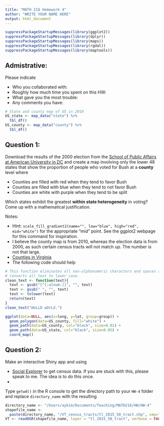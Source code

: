 ```yaml
---
title: "MATH 216 Homework 4"
author: "WRITE YOUR NAME HERE"
output: html_document
---
```


```r
suppressPackageStartupMessages(library(ggplot2))
suppressPackageStartupMessages(library(dplyr))
suppressPackageStartupMessages(library(maps))
suppressPackageStartupMessages(library(rgdal))
suppressPackageStartupMessages(library(maptools))
```


## Admistrative:

Please indicate

* Who you collaborated with:
* Roughly how much time you spent on this HW:
* What gave you the most trouble:
* Any comments you have: 

```r
# State and county map of US in 2010
US_state <- map_data("state") %>% 
  tbl_df()
US_county <- map_data("county") %>% 
  tbl_df()
```




## Question 1:

Download the results of the 2000 election from the [School of Public Affairs at 
American University in DC](http://www.american.edu/spa/ccps/Data-Sets.cfm) and 
create a map involving only the lower 48 states that show the proportion of
people who voted for Bush at a **county** level where

* Counties are filled with red when they tend to favor Bush
* Counties are filled with blue when they tend to not favor Bush
* Counties are white with purple when they tend to be split

Which states exhibit the greatest **within state heterogeneity** in voting? 
Come up with a mathematical justification.

Notes:

* Hint: `scale_fill_gradient2(name="", low="blue", high="red", mid="white")` for
the appropriate "mid" point.  See the ggplot2 webpage for this command for
inspiration.
* I believe the county map is from 2010, whereas the election data is from 2000,
as such certain census tracts will not match up. The number is not that large.
* [Counties in Virginia](http://en.wikipedia.org/wiki/List_of_counties_in_Virginia)
* The following code should help

```r
# This function eliminates all non-alphanumeric characters and spaces and 
# converts all text to lower case.
clean_text <- function(text){
  text <- gsub("[^[:alnum:]]", "", text)
  text <- gsub(" ", "", text)
  text <- tolower(text)
  return(text)
}
clean_text("HeLLO wOrLd.")

ggplot(data=NULL, aes(x=long, y=lat, group=group)) +
  geom_polygon(data=US_county, fill="white") +
  geom_path(data=US_county, col="black", size=0.01) +
  geom_path(data=US_state, col="black", size=0.05) +
  coord_map()
```




## Question 2:

Make an interactive Shiny app and using

* [Social Explorer](http://www.socialexplorer.com/) to get census data. If you
are stuck with this, please speak to me. The idea is to do this once.
* 

Type `getwd()` in the R console to get the directory path to your `HW-4` folder
and replace `directory_name` with the resulting 

```r
directory_name <- "/Users/aykim/Documents/Teaching/MATH216/HW/HW-4"
shapefile_name <- 
  paste(directory_name, "/VT_census_tracts/tl_2015_50_tract.shp", sep="")
VT <- readOGR(shapefile_name, layer = "tl_2015_50_tract", verbose = FALSE)
```

